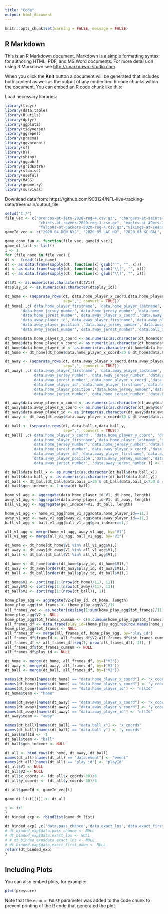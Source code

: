 ---
title: "Code"
output: html_document
---

```{r setup, include=FALSE}
knitr::opts_chunk$set(warning = FALSE, message = FALSE)
```

## R Markdown

This is an R Markdown document. Markdown is a simple formatting syntax for authoring HTML, PDF, and MS Word documents. For more details on using R Markdown see <http://rmarkdown.rstudio.com>.

When you click the **Knit** button a document will be generated that includes both content as well as the output of any embedded R code chunks within the document. You can embed an R code chunk like this:

Load necessary libraries:
```{r libraries}
library(tidyr)
library(data.table)
library(R.utils)
library(dplyr)
library(ggplot2)
library(tidyverse)
library(ggrepel)
library(pracma)
library(ggvoronoi)
library(sf)
library(DT)
library(shiny)
library(ggpubr)
library(gridExtra)
library(sfsmisc)
library(useful)
library(MASS)
library(geometry)
library(survival)
```

Download data from: https://github.com/903124/NFL-live-tracking-data/tree/main/output_file
```{r game_converter}
setwd("C:/")
file_vec <- c("broncos-at-jets-2020-reg-4.csv.gz", "chargers-at-saints-2020-reg-5.csv.gz",
               "chiefs-at-ravens-2020-reg-3.csv.gz", "eagles-at-49ers-2020-reg-4.csv.gz",
               "falcons-at-packers-2020-reg-4.csv.gz","vikings-at-seahawks-2020-reg-5.csv.gz") #vector of file names, function input
gameId_vec <- c("2020_04_DEN_NYJ", "2020_05_LAC_NO", "2020_03_KC_BAL", "2020_04_PHI_SF", "2020_04_ATL_GB", "2020_05_MIN_SEA") #vector of gameId's corresponding to files, function input

game_conv_fun <- function(file_vec, gameId_vec){
game_dt_list <- list()
i <- 1
for (file_name in file_vec) {
dt <-  fread(file_name)
dt <- as.data.frame(sapply(dt, function(x) gsub("'", "", x)))
dt <- as.data.frame(sapply(dt, function(x) gsub("\\[", "", x)))
dt <- as.data.frame(sapply(dt, function(x) gsub("\\]", "", x)))

dt$V1 <- as.numeric(as.character(dt$V1))
dt$play_id <- as.numeric(as.character(dt$play_id))

dt_home <- (separate_rows(dt, data.home_player_x_coord,data.home_player_y_coord, data.home_player_id,
                          sep=",", convert = TRUE))
dt_home[ ,c('data.home_player_firstname', 'data.home_player_lastname', 'data.home_player_position',
       'data.home_jersey_number','data.home_jeresy_number','data.home_jerset_number',
       'data.home_jerest_number','data.away_player_x_coord','data.away_player_y_coord',
       'data.away_player_id','data.away_player_firstname','data.away_player_lastname',
       'data.away_player_position','data.away_jersey_number','data.away_jeresy_number',
       'data.away_jerset_number','data.away_jerest_number','data.ball_x','data.ball_y')] <- list(NULL)

dt_home$data.home_player_x_coord <- as.numeric(as.character(dt_home$data.home_player_x_coord))
dt_home$data.home_player_y_coord <- as.numeric(as.character(dt_home$data.home_player_y_coord))
dt_home$data.home_player_id <- as.numeric(as.character(dt_home$data.home_player_id))
dt_home <- dt_home[dt_home$data.home_player_x_coord>30 & dt_home$data.home_player_x_coord<750 & dt_home$data.home_player_y_coord>35 & dt_home$data.home_player_y_coord<350,]

dt_away <- (separate_rows(dt, data.away_player_x_coord,data.away_player_y_coord, data.away_player_id,
                          sep=",", convert = TRUE))
dt_away[ ,c('data.away_player_firstname', 'data.away_player_lastname', 'data.away_player_position',
            'data.away_jersey_number','data.away_jeresy_number','data.away_jerset_number',
            'data.away_jerest_number','data.home_player_x_coord','data.home_player_y_coord',
            'data.home_player_id','data.home_player_firstname','data.home_player_lastname',
            'data.home_player_position','data.home_jersey_number','data.home_jeresy_number',
            'data.home_jerset_number','data.home_jerest_number','data.ball_x','data.ball_y')] <- list(NULL)

dt_away$data.away_player_x_coord <- as.numeric(as.character(dt_away$data.away_player_x_coord))
dt_away$data.away_player_y_coord <- as.numeric(as.character(dt_away$data.away_player_y_coord))
dt_away$data.away_player_id <- as.integer(as.character(dt_away$data.away_player_id))
dt_away <- dt_away[dt_away$data.away_player_x_coord>30 & dt_away$data.away_player_x_coord<750 & dt_away$data.away_player_y_coord>35 & dt_away$data.away_player_y_coord<350,]

dt_ball <- (separate_rows(dt, data.ball_x,data.ball_y,
                          sep=",", convert = TRUE))
dt_ball[ ,c('data.home_player_x_coord', 'data.home_player_y_coord', 'data.home_player_id',
            'data.home_player_firstname','data.home_player_lastname','data.home_player_position',
            'data.home_jersey_number','data.home_jeresy_number','data.home_jerset_number',
            'data.home_jerest_number','data.away_player_x_coord','data.away_player_y_coord',
            'data.away_player_id','data.away_player_firstname','data.away_player_lastname',
            'data.away_player_position','data.away_jersey_number','data.away_jeresy_number',
            'data.away_jerset_number', 'data.away_jerest_number')] <- list(NULL)

dt_ball$data.ball_x <- as.numeric(as.character(dt_ball$data.ball_x))
dt_ball$data.ball_y <- as.numeric(as.character(dt_ball$data.ball_y))
dt_ball <- dt_ball[dt_ball$data.ball_x>30 & dt_ball$data.ball_x<750 & dt_ball$data.ball_y>35 & dt_ball$data.ball_y<350,]
dt_ball$gen_indexer <- 1:nrow(dt_ball)

home_v1_agg <- aggregate(data.home_player_id~V1, dt_home, length)
away_v1_agg <- aggregate(data.away_player_id~V1, dt_away, length)
ball_v1_agg <- aggregate(gen_indexer~V1, dt_ball, length)

home_v1_agg <- home_v1_agg[home_v1_agg$data.home_player_id==11,]
away_v1_agg <- away_v1_agg[away_v1_agg$data.away_player_id==11,]
ball_v1_agg <- ball_v1_agg[ball_v1_agg$gen_indexer==1,]

all_v1_agg <- merge(home_v1_agg, away_v1_agg, by="V1")
all_v1_agg <- merge(all_v1_agg, ball_v1_agg, by="V1")

dt_home <- dt_home[dt_home$V1 %in% all_v1_agg$V1,] 
dt_away <- dt_away[dt_away$V1 %in% all_v1_agg$V1,] 
dt_ball <- dt_ball[dt_ball$V1 %in% all_v1_agg$V1,] 

dt_home <- dt_home[order(dt_home$play_id, dt_home$V1),]
dt_away <- dt_away[order(dt_away$play_id, dt_away$V1),]
dt_ball <- dt_ball[order(dt_ball$play_id, dt_ball$V1),]

dt_home$V2 <- sort(rep(1:(nrow(dt_home)/11), 11))
dt_away$V2 <- sort(rep(1:(nrow(dt_away)/11), 11))
dt_ball$V2 <- sort(rep(1:(nrow(dt_ball)), 1))

home_play_agg <- aggregate(V2~play_id, dt_home, length)
home_play_agg$tot_frames <- (home_play_agg$V2)/11
all_frames_vec <- as.vector(ceiling(1:sum(home_play_agg$tot_frames)/11))
home_play_agg$V2 <- NULL
home_play_agg$tot_frames_cumsum <- c(0,cumsum(home_play_agg$tot_frames)[-length(home_play_agg$tot_frames)])
all_frames_df <- data.frame(play_id=(home_play_agg[rep(row.names(home_play_agg), 11*home_play_agg$tot_frames), 1]), V2=dt_home$V2)
home_play_agg$tot_frames <- NULL
all_frames_df <- merge(all_frames_df, home_play_agg, by="play_id")
all_frames_df$frameId <- all_frames_df$V2-all_frames_df$tot_frames_cumsum
all_frames_df <- all_frames_df[seq(1, nrow(all_frames_df), 11), ]
all_frames_df$tot_frames_cumsum <- NULL
all_frames_df$play_id <- NULL

dt_home <- merge(dt_home, all_frames_df, by=("V2"))
dt_away <- merge(dt_away, all_frames_df, by=("V2"))
dt_ball <- merge(dt_ball, all_frames_df, by=("V2"))

names(dt_home)[names(dt_home) == "data.home_player_x_coord"] <- "x_coords"
names(dt_home)[names(dt_home) == "data.home_player_y_coord"] <- "y_coords"
names(dt_home)[names(dt_home) == "data.home_player_id"] <- "nflId"
dt_home$team <- "home"

names(dt_away)[names(dt_away) == "data.away_player_x_coord"] <- "x_coords"
names(dt_away)[names(dt_away) == "data.away_player_y_coord"] <- "y_coords"
names(dt_away)[names(dt_away) == "data.away_player_id"] <- "nflId"
dt_away$team <- "away"

names(dt_ball)[names(dt_ball) == "data.ball_x"] <- "x_coords"
names(dt_ball)[names(dt_ball) == "data.ball_y"] <- "y_coords"
dt_ball$nflId <- -1
dt_ball$team <- "ball"
dt_ball$gen_indexer <- NULL

dt_all <- bind_rows(dt_home, dt_away, dt_ball)
names(dt_all)[names(dt_all) == "data.event"] <- "event"
names(dt_all)[names(dt_all) == "play_id"] <- "playId"
dt_all$V1 <- NULL
dt_all$V2 <- NULL
dt_all$x_coords <- (dt_all$x_coords-30)/6
dt_all$y_coords <- (dt_all$y_coords-30)/6

dt_all$gameId <- gameId_vec[i]

game_dt_list[[i]] <- dt_all

i <- i+1
}
dt_binded_exp <- rbindlist(game_dt_list)

dt_binded_exp[ ,c('data.pass_chance','data.exact_los','data.exact_first_down')] <- list(NULL)
# dt_binded_exp$data.pass_chance <- NULL
# dt_binded_exp$data.exact_los <- NULL
# # dt_binded_exp$data.exact_los <- NULL
# dt_binded_exp$data.exact_first_down <- NULL
return(dt_binded_exp)
}
```

## Including Plots

You can also embed plots, for example:

```{r pressure, echo=FALSE}
plot(pressure)
```

Note that the `echo = FALSE` parameter was added to the code chunk to prevent printing of the R code that generated the plot.
